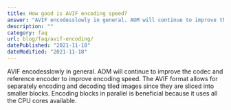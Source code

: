```yaml
---
title: How good is AVIF encoding speed?
answer: "AVIF encodesslowly in general. AOM will continue to improve the codec and reference encoder to improve encoding speed. The AVIF format allows for separately encoding and decoding tiled images since they are sliced into smaller blocks. Encoding blocks in parallel is beneficial because it uses all the CPU cores available."
description: ""
category: faq
url: blog/faq/avif-encoding/
datePublished: "2021-11-18"
dateModified: "2021-11-18"
---
```


AVIF encodesslowly in general. AOM will continue to improve the codec and reference encoder to improve encoding speed. The AVIF format allows for separately encoding and decoding tiled images since they are sliced into smaller blocks. Encoding blocks in parallel is beneficial because it uses all the CPU cores available.

